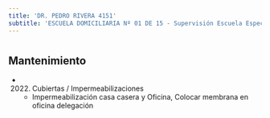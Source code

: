 ```yaml
---
title: 'DR. PEDRO RIVERA 4151'
subtitle: 'ESCUELA DOMICILIARIA Nº 01 DE 15 - Supervisión Escuela Especial B - Supervisión Escuela Especial C - Delegación Administrativa de Educación Especial Escalafón A y B - Delegación Distrito Administrativo N 15 - Delegación Distrito Administrativo VII (media) - Supervisión Escuela Especial A'
---
```


#


## Mantenimiento

*  (2022) Cubiertas / Impermeabilizaciones 
    + Impermeabilización casa casera y Oficina, Colocar membrana en oficina delegación




